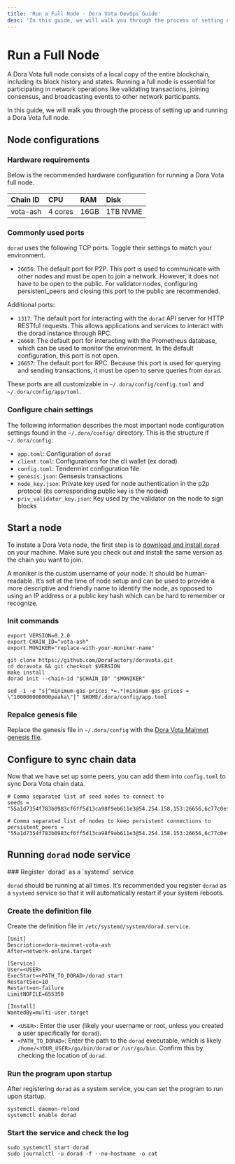 ```yaml
---
title: 'Run a Full Node · Dora Vota DevOps Guide'
desc: 'In this guide, we will walk you through the process of setting up and running a Dora Vota full node.'
---
```



# Run a Full Node

A Dora Vota full node consists of a local copy of the entire blockchain, including its block history and states. Running a full node is essential for participating in network operations like validating transactions, joining consensus, and broadcasting events to other network participants.

In this guide, we will walk you through the process of setting up and running a Dora Vota full node.

## Node configurations

### Hardware requirements

Below is the recommended hardware configuration for running a Dora Vota full node.

| Chain ID | CPU     | RAM  | Disk     |
| :------- | :------ | :--- | :------- |
| vota-ash | 4 cores | 16GB | 1TB NVME |

### Commonly used ports

`dorad` uses the following TCP ports. Toggle their settings to match your environment.

- `26656`: The default port for P2P. This port is used to communicate with other nodes and must be open to join a network. However, it does not have to be open to the public. For validator nodes, configuring persistent_peers and closing this port to the public are recommended.

Additional ports:

- `1317`: The default port for interacting with the `dorad` API server for HTTP RESTful requests. This allows applications and services to interact with the dorad instance through RPC.
- `26660`: The default port for interacting with the Prometheus database, which can be used to monitor the environment. In the default configuration, this port is not open.
- `26657`: The default port for RPC. Because this port is used for querying and sending transactions, it must be open to serve queries from `dorad`.

These ports are all customizable in `~/.dora/config/config.toml` and `~/.dora/config/app/toml`.

### Configure chain settings

The following information describes the most important node configuration settings found in the `~/.dora/config/` directory. This is the structure if `~/.dora/config`:

<FileTree>
  <FileTree.Folder name="~/.dora/config" defaultOpen>
    <FileTree.File name="app.toml" />
    <FileTree.File name="client.toml" />
    <FileTree.File name="config.toml" />
    <FileTree.File name="genesis.json" />
    <FileTree.File name="node_key.json" />
    <FileTree.File name="priv_validator_key.json" />
  </FileTree.Folder>
</FileTree>

- `app.toml`: Configuration of `dorad`
- `client.toml`: Configurations for the cli wallet (ex dorad)
- `config.toml`: Tendermint configuration file
- `genesis.json`: Gensesis transactions
- `node_key.json`: Private key used for node authentication in the p2p protocol (its corresponding public key is the nodeid)
- `priv_validator_key.json`: Key used by the validator on the node to sign blocks

## Start a node

To instate a Dora Vota node, the first step is to [download and install `dorad`](/docs/vota-dev/dorad) on your machine. Make sure you check out and install the same version as the chain you want to join.

<Callout type="info">
  A moniker is the custom username of your node. It should be human-readable.
  It’s set at the time of node setup and can be used to provide a more
  descriptive and friendly name to identify the node, as opposed to using an IP
  address or a public key hash which can be hard to remember or recognize.
</Callout>

### Init commands

```shell
export VERSION=0.2.0
export CHAIN_ID="vota-ash"
export MONIKER="replace-with-your-moniker-name"

git clone https://github.com/DoraFactory/doravota.git
cd doravota && git checkout $VERSION
make install
dorad init --chain-id "$CHAIN_ID" "$MONIKER"

sed -i -e "s|^minimum-gas-prices *=.*|minimum-gas-prices = \"100000000000peaka\"|" $HOME/.dora/config/app.toml
```

### Repalce genesis file

Replace the genesis file in `~/.dora/config` with the [Dora Vota Mainnet genesis file](https://github.com/DoraFactory/doravota/blob/main/config/mainnet/genesis.json).

## Configure to sync chain data

Now that we have set up some peers, you can add them into `config.toml` to sync Dora Vota chain data.

```shell
# Comma separated list of seed nodes to connect to
seeds = "55a1d7354f783b0983cf6ff5d13ca98f9eb611e3@54.254.158.153:26656,6c77c0ef2822a439837ad994ee0dccf6661b841c@54.151.160.200:26656"

# Comma separated list of nodes to keep persistent connections to
persistent_peers = "55a1d7354f783b0983cf6ff5d13ca98f9eb611e3@54.254.158.153:26656,6c77c0ef2822a439837ad994ee0dccf6661b841c@54.151.160.200:26656"
```

## Running `dorad` node service

<Steps>
### Register `dorad` as a `systemd` service

`dorad` should be running at all times. It’s recommended you register `dorad` as a `systemd` service so that it will automatically restart if your system reboots.

### Create the definition file

Create the definition file in `/etc/systemd/system/dorad.service`.

```shell
[Unit]
Description=dora-mainnet-vota-ash
After=network-online.target

[Service]
User=<USER>
ExecStart=<PATH_TO_DORAD>/dorad start
RestartSec=10
Restart=on-failure
LimitNOFILE=655350

[Install]
WantedBy=multi-user.target
```

- `<USER>`: Enter the user (likely your username or root, unless you created a user specifically for `dorad`).
- `<PATH_TO_DORAD>`: Enter the path to the `dorad` executable, which is likely `/home/<YOUR_USER>/go/bin/dorad` or `/usr/go/bin`. Confirm this by checking the location of `dorad`.

### Run the program upon startup

After registering `dorad` as a system service, you can set the program to run upon startup.

```shell
systemctl daemon-reload
systemctl enable dorad
```

### Start the service and check the log

```shell
sudo systemctl start dorad
sudo journalctl -u dorad -f --no-hostname -o cat
```

</Steps>
